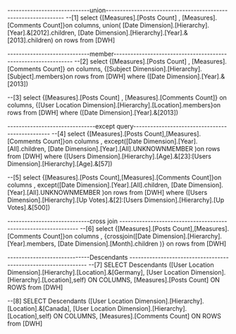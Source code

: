 -----------------------------union---------------------------------------------------------------
--[1]
select 
{[Measures].[Posts Count] , [Measures].[Comments Count]}on columns,
union(
[Date Dimension].[Hierarchy].[Year].&[2012].children,
[Date Dimension].[Hierarchy].[Year].&[2013].children) on rows
from [DWH]

-----------------------------member---------------------------------------------------------------
--[2]
select 
{[Measures].[Posts Count] , [Measures].[Comments Count]} on columns,
{[Subject Dimension].[Hierarchy].[Subject].members}on rows
from [DWH]
where ([Date Dimension].[Year].&[2013])

--[3]
select 
{[Measures].[Posts Count] , [Measures].[Comments Count]} on columns,
{[User Location Dimension].[Hierarchy].[Location].members}on rows
from [DWH]
where ([Date Dimension].[Year].&[2013])

-------------------------------except query------------------------------------------------
--[4]
select 
{[Measures].[Posts Count],[Measures].[Comments Count]}on columns , 
except([Date Dimension].[Year].[All].children, 
[Date Dimension].[Year].[All].UNKNOWNMEMBER )on rows 
from [DWH]
where 
([Users Dimension].[Hierarchy].[Age].&[23]:[Users Dimension].[Hierarchy].[Age].&[57])

--[5]
select 
{[Measures].[Posts Count],[Measures].[Comments Count]}on columns , 
except([Date Dimension].[Year].[All].children, 
[Date Dimension].[Year].[All].UNKNOWNMEMBER )on rows 
from [DWH]
where 
([Users Dimension].[Hierarchy].[Up Votes].&[2]:[Users Dimension].[Hierarchy].[Up Votes].&[500])

-----------------------------cross join ---------------------------------------------------------------
--[6]
select 
{[Measures].[Posts Count],[Measures].[Comments Count]}on columns , 
{crossjoin([Date Dimension].[Hierarchy].[Year].members,
[Date Dimension].[Month].children )} on rows 
from [DWH]

-----------------------------Descendants ---------------------------------------------------------------
--[7]
SELECT Descendants
([User Location Dimension].[Hierarchy].[Location].&[Germany],
[User Location Dimension].[Hierarchy].[Location],self)
ON COLUMNS, 
[Measures].[Posts Count] ON ROWS
from [DWH]

--[8]
SELECT Descendants
([User Location Dimension].[Hierarchy].[Location].&[Canada],
[User Location Dimension].[Hierarchy].[Location],self)
ON COLUMNS, 
[Measures].[Comments Count] ON ROWS
from [DWH]
